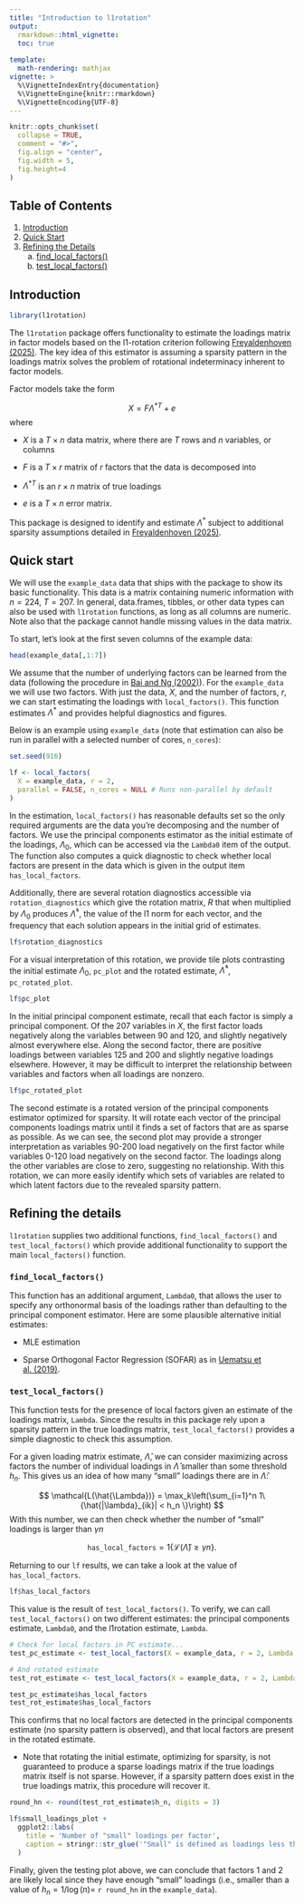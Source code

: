 ```yaml
---
title: "Introduction to l1rotation"
output: 
  rmarkdown::html_vignette:
  toc: true
  
template:
  math-rendering: mathjax
vignette: >
  %\VignetteIndexEntry{documentation}
  %\VignetteEngine{knitr::rmarkdown}
  %\VignetteEncoding{UTF-8}
---
```


```r
knitr::opts_chunk$set(
  collapse = TRUE,
  comment = "#>",
  fig.align = "center",
  fig.width = 5, 
  fig.height=4
)
```


## Table of Contents {#toc}

1. [Introduction](#intro)
2. [Quick Start](#start)
3. [Refining the Details](#details)
    a. [find_local_factors()](#flf)
    b. [test_local_factors()](#tlf)
  

## Introduction {#intro}

```r
library(l1rotation)
```

The `l1rotation` package offers functionality to estimate the loadings matrix in factor models based on the l1-rotation criterion following [Freyaldenhoven (2025)](https://simonfreyaldenhoven.github.io/papers/factor_rotation.pdf). The key idea of this estimator is assuming a sparsity pattern in the loadings matrix solves the problem of rotational indeterminacy inherent to factor models. 

Factor models take the form 

$$
X = F \Lambda^{*T} + e
$$
where 

- $X$ is a $T \times n$ data matrix, where there are $T$ rows and $n$ variables, or columns

- $F$ is a $T \times r$ matrix of $r$ factors that the data is decomposed into

- $\Lambda^{*T}$ is an $r \times n$ matrix of true loadings

- $e$ is a $T \times n$ error matrix.

This package is designed to identify and estimate $\Lambda^{*}$ subject to additional sparsity assumptions detailed in [Freyaldenhoven (2025)](https://simonfreyaldenhoven.github.io/papers/factor_rotation.pdf).

## Quick start {#start}

We will use the `example_data` data that ships with the package to show its basic functionality. This data is a matrix containing numeric information with $n = 224$, $T = 207$. In general, data.frames, tibbles, or other data types can also be used with `l1rotation` functions, as long as all columns are numeric. Note also that the package cannot handle missing values in the data matrix. 

To start, let's look at the first seven columns of the example data:

```r
head(example_data[,1:7])
```

We assume that the number of underlying factors can be learned from the data (following the procedure in [Bai and Ng (2002)](https://onlinelibrary.wiley.com/doi/epdf/10.1111/1468-0262.00273)). For the `example_data` we will use two factors. With just the data, $X$, and the number of factors, $r$, we can start estimating the loadings with `local_factors()`. This function estimates $\Lambda^{*}$ and provides helpful diagnostics and figures. 

Below is an example using `example_data` (note that estimation can also be run in parallel with a selected number of cores, `n_cores`):

```r
set.seed(916)

lf <- local_factors(
  X = example_data, r = 2,
  parallel = FALSE, n_cores = NULL # Runs non-parallel by default
)

```

In the estimation, `local_factors()` has reasonable defaults set so the only required arguments are the data you're decomposing and the number of factors. We use the principal components estimator as the initial estimate of the loadings, $\Lambda_0$, which can be accessed via the `Lambda0` item of the output. The function also computes a quick diagnostic to check whether local factors are present in the data which is given in the output item `has_local_factors`.

Additionally, there are several rotation diagnostics accessible via `rotation_diagnostics` which give the rotation matrix, $R$ that when multiplied by $\Lambda_0$ produces $\hat{\Lambda}^*$, the value of the l1 norm for each vector, and the frequency that each solution appears in the initial grid of estimates.

```r
lf$rotation_diagnostics
```
For a visual interpretation of this rotation, we provide tile plots contrasting the initial estimate $\Lambda_0$, `pc_plot` and the rotated estimate, $\hat{\Lambda}^*$, `pc_rotated_plot`.

```r
lf$pc_plot
```

In the initial principal component estimate, recall that each factor is simply a principal component. Of the 207 variables in $X$, the first factor loads negatively along the variables between 90 and 120, and slightly negatively almost everywhere else. Along the second factor, there are positive loadings between variables 125 and 200 and slightly negative loadings elsewhere. However, it may be difficult to interpret the relationship between variables and factors when all loadings are nonzero. 

```r
lf$pc_rotated_plot
```


The second estimate is a rotated version of the principal components estimator optimized for sparsity. It will rotate each vector of the principal components loadings matrix until it finds a set of factors that are as sparse as possible. As we can see, the second plot may provide a stronger interpretation as variables 90-200 load negatively on the first factor while variables 0-120 load negatively on the second factor. The loadings along the other variables are close to zero, suggesting no relationship. With this rotation, we can more easily identify which sets of variables are related to which latent factors due to the revealed sparsity pattern.


## Refining the details {#details}

`l1rotation` supplies two additional functions, `find_local_factors()` and `test_local_factors()` which provide additional functionality to support the main `local_factors()` function.  


### `find_local_factors()` {#flf}

This function has an additional argument, `Lambda0`, that allows the user to specify any orthonormal basis of the loadings rather than defaulting to the principal component estimator.  Here are some plausible alternative initial estimates:

- MLE estimation

- Sparse Orthogonal Factor Regression (SOFAR) as in [Uematsu et al. (2019)](http://faculty.marshall.usc.edu/yingying-fan/publications/IEEEIT-UFCLL19.pdf).

### `test_local_factors()` {#tlf}


This function tests for the presence of local factors given an estimate of the loadings matrix, `Lambda`. Since the results in this package rely upon a sparsity pattern in the true loadings matrix, `test_local_factors()` provides a simple diagnostic to check this assumption. 

For a given loading matrix estimate, $\hat{\Lambda}$, we can consider maximizing across factors the number of individual loadings in $\hat{\Lambda}$ smaller than some threshold $h_n$. This gives us an idea of how many "small" loadings there are in $\hat{\Lambda}$: 

$$
\mathcal{L(\hat{\Lambda})} = \max_k\left(\sum_{i=1}^n 1\{\hat{|\lambda}_{ik}| < h_n \}\right)
$$
With this number, we can then check whether the number of "small" loadings is larger than $\gamma n$

$$
\texttt{has_local_factors} = 1\{\mathcal{L}(\hat{\Lambda})  \geq \gamma n \}.
$$

Returning to our `lf` results, we can take a look at the value of `has_local_factors`. 

```r
lf$has_local_factors
```

This value is the result of `test_local_factors()`. To verify, we can call `test_local_factors()` on two different estimates: the principal components estimate, `Lambda0`, and the l1rotation estimate, `Lambda`. 

```r
# Check for local factors in PC estimate...
test_pc_estimate <- test_local_factors(X = example_data, r = 2, Lambda = lf$Lambda0)

# And rotated estimate
test_rot_estimate <- test_local_factors(X = example_data, r = 2, Lambda = lf$Lambda)

test_pc_estimate$has_local_factors
test_rot_estimate$has_local_factors
```

This confirms that no local factors are detected in the principal components estimate (no sparsity pattern is observed), and that local factors are present in the rotated estimate. 

* Note that rotating the initial estimate, optimizing for sparsity, is not guaranteed to produce a sparse loadings matrix if the true loadings matrix itself is not sparse. However, if a sparsity pattern does exist in the true loadings matrix, this procedure will recover it.


```r
round_hn <- round(test_rot_estimate$h_n, digits = 3)

lf$small_loadings_plot + 
  ggplot2::labs(
    title = 'Number of "small" loadings per factor', 
    caption = stringr::str_glue('"Small" is defined as loadings less than {round_hn}')
  )
```

Finally, given the testing plot above, we can conclude that factors 1 and 2 are likely local since they have enough "small" loadings (i.e., smaller than a value of $h_n = 1/\log(n) =$ `r round_hn` in the `example_data`).

